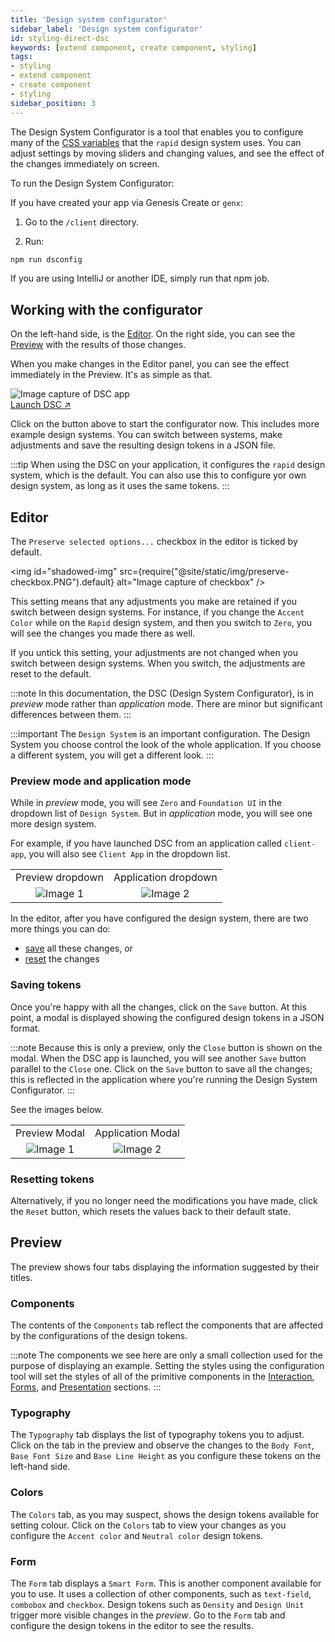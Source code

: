 ```yaml
---
title: 'Design system configurator'
sidebar_label: 'Design system configurator'
id: styling-direct-dsc
keywords: [extend component, create component, styling]
tags:
- styling
- extend component
- create component
- styling
sidebar_position: 3
---
```


The Design System Configurator is a tool that enables you to configure many of the [CSS variables](../styling-direct-css-vars/) that the `rapid` design system uses. You can adjust settings by moving sliders and changing values, and see the effect of the changes immediately on screen.

To run the Design System Configurator:

If you have created your app via Genesis Create or `genx`:

1. Go to the `/client` directory.

2. Run:

```bash
npm run dsconfig
```
If you are using IntelliJ or another IDE, simply run that npm job.

## Working with the configurator

On the left-hand side, is the [Editor](#editor). On the right side, you can see the [Preview](#preview) with the results of those changes.

When you make changes in the Editor panel, you can see the effect immediately in the Preview. It's as simple as that.


<div class="demo-view">
  <img
    id="shadowed-img"
    src={require("@site/static/img/DSC-checkbox.PNG").default}
    alt="Image capture of DSC app"
  />
  <div>
    <!-- this link only works when deployed -->
    <a class="overlay-link" href="/docs/dsc/" target="_blank">
      Launch DSC &#x2197;
    </a>
  </div>
</div>

Click on the button above to start the configurator now. This includes more example design systems. You can switch between systems, make adjustments and save the resulting design tokens in a JSON file.

:::tip
When using the DSC on your application, it configures the `rapid` design system, which is the default. You can also use this to configure yor own design
system, as long as it uses the same tokens. 
:::

## Editor

The `Preserve selected options...` checkbox in the editor is ticked by default.

<img
  id="shadowed-img"
  src={require("@site/static/img/preserve-checkbox.PNG").default}
  alt="Image capture of checkbox"
/>

This setting means that any adjustments you make are retained if you switch between design systems. For instance, if you change the `Accent Color` while on the `Rapid` design system, and then you switch to `Zero`, you will see the changes you made there as well.

If you untick this setting, your adjustments are not changed when you switch between design systems. When you switch, the adjustments are reset to the default.


:::note
In this documentation, the DSC (Design System Configurator), is in _preview_ mode rather than _application_ mode. There are minor but significant differences between them.
:::

:::important
The `Design System` is an important configuration. The Design System you choose control the look of the whole application. If you choose a different system, you will get a different look. 
:::

### Preview mode and application mode
While in _preview_ mode, you will see `Zero` and `Foundation UI` in the dropdown list of `Design System`. But in _application_ mode, you will see one more design system.

For example, if you have launched DSC from an application called `client-app`, you will also see `Client App` in the dropdown list.

|                                        |                                       |
| :------------------------------------: | :-----------------------------------: |
|            Preview dropdown            |         Application dropdown          |
| ![Image 1](/img/preview_drop_down.PNG) | ![Image 2](/img/custom_drop_down.PNG) |

In the editor, after you have configured the design system, there are two more things you can do:

- [save](#saving-tokens) all these changes, or
- [reset](#resetting-tokens) the changes

### Saving tokens

Once you're happy with all the changes, click on the `Save` button. At this point, a modal is displayed showing the configured design tokens in a JSON format.

:::note
Because this is only a preview, only the `Close` button is shown on the modal. When the DSC app is launched, you will see another `Save` button parallel to the `Close` one. Click on the `Save` button to save all the changes; this is reflected in the application where you're running the Design System Configurator.
:::

See the images below.

|                                  |                                 |
| :------------------------------: | :-----------------------------: |
|          Preview Modal           |        Application Modal        |
| ![Image 1](/img/close_modal.PNG) | ![Image 2](/img/save_modal.PNG) |

### Resetting tokens

Alternatively, if you no longer need the modifications you have made, click the `Reset` button, which resets the values back to their default state.

## Preview

The preview shows four tabs displaying the information suggested by their titles.

### Components

The contents of the `Components` tab reflect the components that are affected by the configurations of the design tokens.

:::note
The components we see here are only a small collection used for the purpose of displaying an example. Setting the styles using the configuration tool will set the styles of all of the primitive components in the [Interaction](../../../interaction/), [Forms](../../../forms/), and [Presentation](../../../presentation/) sections.
:::

### Typography

The `Typography` tab displays the list of typography tokens you to adjust. Click on the tab in the preview and observe the changes to the `Body Font`, `Base Font Size` and `Base Line Height` as you configure these tokens on the left-hand side.

### Colors

The `Colors` tab, as you may suspect, shows the design tokens available for setting colour. Click on the `Colors` tab to view your changes as you configure the `Accent color` and `Neutral color` design tokens.

### Form

The `Form` tab displays a `Smart Form`. This is another component available for you to use. It uses a collection of other components, such as `text-field`, `combobox` and `checkbox`. Design tokens such as `Density` and `Design Unit` trigger more visible changes in the _preview_. Go to the `Form` tab and configure the design tokens in the editor to see the results.
